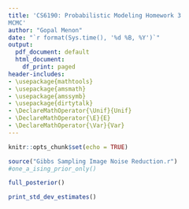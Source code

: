 ```yaml
---
title: 'CS6190: Probabilistic Modeling Homework 3
MCMC'
author: "Gopal Menon"
date: "`r format(Sys.time(), '%d %B, %Y')`"
output:
  pdf_document: default
  html_document:
    df_print: paged
header-includes:
- \usepackage{mathtools}
- \usepackage{amsmath}
- \usepackage{amssymb}
- \usepackage{dirtytalk}
- \DeclareMathOperator{\Unif}{Unif}
- \DeclareMathOperator{\E}{E}
- \DeclareMathOperator{\Var}{Var}
---
```


```r
knitr::opts_chunk$set(echo = TRUE)
```

\hrule

\begin{enumerate}

\item[1(a)] Gibbs Sampling of noisy image with Ising prior only.

The sampled images are shown for various values of $\alpha$ and $\beta$. The variance values shown should be disregarded as that part of the energy function is not used.

\end{enumerate}

```r
source("Gibbs Sampling Image Noise Reduction.r")
#one_a_ising_prior_only()
```

\begin{enumerate}

\item[1(b)] Here are the posterior images for $10$ burn in and $20$ denoising iterations. The parameter values I used were $\alpha=0$, $\beta=1$ and $\sigma^2=1$.

\end{enumerate}

```r
full_posterior()
```

\begin{enumerate}

\item[1(c)] Final estimates for $\sigma^2=1$.

\end{enumerate}

```r
print_std_dev_estimates()
```

\begin{enumerate}

\item[2.] Say you are given data $(X,Y)$, with $X \in \mathbb{R}^d$ and $Y \in \{0,1\}$. The goal is to train a classifier that will predict an unknown class label $\tilde{y}$ from a new data point $\tilde{x}$. Consider the following model:

$$
\begin{aligned} 
Y &\sim Ber \left ( \frac{1}{1+e^{-X^T\beta}}\right ),\\
\beta &\sim N(0,\sigma^2I).
\end{aligned}\\
$$
This is a \textbf{Bayesian logistic regression} model. Your goal is to derive and implement a Hamiltonian Monte Carlo sampler for doing Bayesian inference on $\beta$.

\end{enumerate}

\begin{enumerate}

\item[(a)]Write down the formula for the unormalized posterior of $\beta|Y$, i.e.,

$$
\begin{aligned} 
p(\beta|y;x,\sigma) &\propto \prod_{i=1}^n p(y_i|\beta; x_i)p(\beta; \sigma)\\
&=\prod_{i=1}^n \left (\left [ \frac{1}{1+e^{-x_i^T\beta}} \right ]^{y_i} \left [1- \frac{1}{1+e^{-x_i^T\beta}} \right ]^{1-y_i}\right ) \frac{1}{\sqrt{(2\pi)^k |\sigma^2 I|} }e^{\left (-\frac{1}{2} \beta^T \left ( \sigma^2 I \right )^{-1} \beta\right)}
\end{aligned}\\
$$
\end{enumerate}

\begin{enumerate}

\item[(b)] Show that this posterior is proportional to $exp(-U(\beta))$, where
$$
\begin{aligned} 
U(\beta) = \sum_{i=1}^n (1-y_i) x_i^T \beta + \log(1+e^{-x_i^T\beta}) + \frac{1}{2\sigma^2}\|\beta\|^2
\end{aligned}\\
$$
$$
\begin{aligned} 
p(\beta|y;x,\sigma) &\propto \prod_{i=1}^n \left (\left [ \frac{1}{1+e^{-x_i^T\beta}} \right ]^{y_i} \left [1- \frac{1}{1+e^{-x_i^T\beta}} \right ]^{1-y_i} \right ) \frac{1}{\sqrt{(2\pi)^k |\sigma^2 I|} }e^{\left (-\frac{1}{2} \beta^T \left ( \sigma^2 I \right )^{-1} \beta\right)}\\
&= \prod_{i=1}^n \left ( \left [ \frac{1}{1+e^{-x_i^T\beta}} \right ]^{y_i} \left [\frac{e^{-x_i^T\beta}}{1+e^{-x_i^T\beta}} \right ]^{1-y_i} \right ) \frac{1}{\sqrt{(2\pi)^k |\sigma^2 I|} }e^{\left (-\frac{\|\beta\|^2}{2\sigma^2}   \right)}\\
\log \left ( p(\beta|y;x,\sigma) \right) &\propto -\sum_{i=1}^n y_i \log \left ( 1 + e^{-x_i^T\beta}\right ) + \sum_{i=1}^n (1-y_i).-x_i^T\beta - \sum_{i=1}^n (1 - y_i) \log \left ( 1 + e^{-x_i^T\beta}\right ) -\frac{1}{2\sigma^2}\|\beta\|^2\\
&= -\sum_{i=1}^n y_i \log \left ( 1 + e^{-x_i^T\beta}\right ) - \sum_{i=1}^n (1-y_i) x_i^T\beta - \sum_{i=1}^n \log \left ( 1 + e^{-x_i^T\beta}\right ) + \sum_{i=1}^n y_i \log \left ( 1 + e^{-x_i^T\beta}\right )  -\frac{\|\beta\|^2}{2\sigma^2}\\
&= - \sum_{i=1}^n (1-y_i) x_i^T\beta - \sum_{i=1}^n \log \left ( 1 + e^{-x_i^T\beta}\right )   -\frac{1}{2\sigma^2}\|\beta\|^2\\
\Rightarrow p(\beta|y;x,\sigma)  &\propto exp\left(-U(\beta)\right), \text{where}\\
U(\beta) &= \sum_{i=1}^n (1-y_i) x_i^T\beta + \sum_{i=1}^n \log \left ( 1 + e^{-x_i^T\beta}\right )   +\frac{1}{2\sigma^2}\|\beta\|^2
\end{aligned}\\
$$
\end{enumerate}

